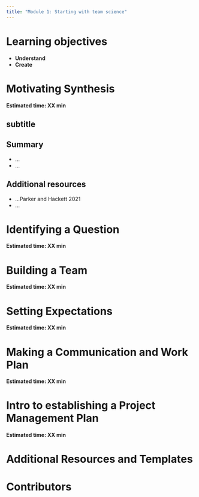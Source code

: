 ```yaml
---
title: "Module 1: Starting with team science"
---
```


# Learning objectives

- **Understand** 
- **Create**

# Motivating Synthesis

**Estimated time: XX min**

## subtitle

## Summary

* ...
* ...

## Additional resources

* ...Parker and Hackett 2021
* ...

# Identifying a Question

**Estimated time: XX min**

# Building a Team

**Estimated time: XX min**

# Setting Expectations

**Estimated time: XX min**

# Making a Communication and Work Plan

**Estimated time: XX min**

# Intro to establishing a Project Management Plan 

**Estimated time: XX min**

# Additional Resources and Templates 

# Contributors 
